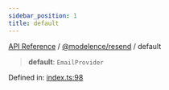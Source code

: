 ```yaml
---
sidebar_position: 1
title: default
---
```


[API Reference](/api-reference/@modelence/resend/variables/../../../index) / [@modelence/resend](/api-reference/@modelence/resend/variables/../index) / default

> **default**: `EmailProvider`

Defined in: [index.ts:98](https://github.com/modelence/modelence/blob/b76bfde8ca036f6681de1ab2886a5a8ccf43aff5/packages/resend/src/index.ts#L98)
